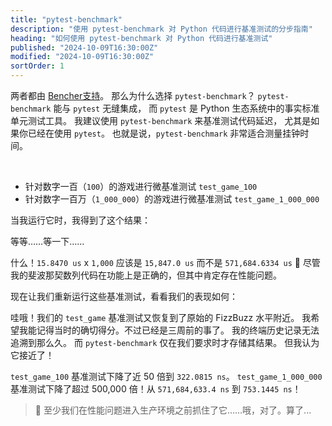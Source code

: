```yaml
---
title: "pytest-benchmark"
description: "使用 pytest-benchmark 对 Python 代码进行基准测试的分步指南"
heading: "如何使用 pytest-benchmark 对 Python 代码进行基准测试"
published: "2024-10-09T16:30:00Z"
modified: "2024-10-09T16:30:00Z"
sortOrder: 1
---
```



<Benchmarking />

<FizzBuzzPython />

<StepByStepPython />

<MicroVsMacro />

<BenchmarkingPython />

两者都由 [Bencher支持](/zh/docs/explanation/adapters/)。 那么为什么选择 `pytest-benchmark`？
`pytest-benchmark` 能与 `pytest` 无缝集成，
而 `pytest` 是 Python 生态系统中的事实标准单元测试工具。
我建议使用 `pytest-benchmark` 来基准测试代码延迟，
尤其是如果你已经在使用 `pytest`。
也就是说，`pytest-benchmark` 非常适合测量挂钟时间。

<FizzBuzzRefactor />

<BenchmarkingFizzBuzz />

<FizzBuzzFibonacciPython>
  <PlayGameCode />
</FizzBuzzFibonacciPython>

<BenchmarkingFizzBuzzFibonacci />

<FizzBuzzFibonacciOpenPython>
    <FizzBuzzFibonacciOpenCode />
</FizzBuzzFibonacciOpenPython>

<TheEnd />

<br />

<OnFire />

<TestGameOnFireCode />

- 针对数字一百（`100`）的游戏进行微基准测试 `test_game_100`
- 针对数字一百万（`1_000_000`）的游戏进行微基准测试 `test_game_1_000_000`

当我运行它时，我得到了这个结果：

<PytestGameOnFireOutputStart />

等等……等一下……

<PytestGameOnFireOutput />

什么！`15.8470 us` x `1,000` 应该是 `15,847.0 us` 而不是 `571,684.6334 us` 🤯
尽管我的斐波那契数列代码在功能上是正确的，但其中肯定存在性能问题。

<FizzBuzzFibonacciFix />

现在让我们重新运行这些基准测试，看看我们的表现如何：

<PytestGameFixOutput />

哇哦！我们的 `test_game` 基准测试又恢复到了原始的 FizzBuzz 水平附近。
我希望我能记得当时的确切得分。不过已经是三周前的事了。
我的终端历史记录无法追溯到那么久。
而 `pytest-benchmark` 仅在我们要求时才存储其结果。
但我认为它接近了！

`test_game_100` 基准测试下降了近 50 倍到 `322.0815 ns`。
`test_game_1_000_000` 基准测试下降了超过 500,000 倍！从 `571,684,633.4 ns` 到 `753.1445 ns`！

> 🐰 至少我们在性能问题进入生产环境之前抓住了它……哦，对了。算了...

<CatchInCi />

<CatchInCiOutput />

<CatchInCiPlot />

<CatchInCiPlotRustBench title="如何使用 pytest-benchmark 对 Rust 进行基准测试" />

<BencherFooter />